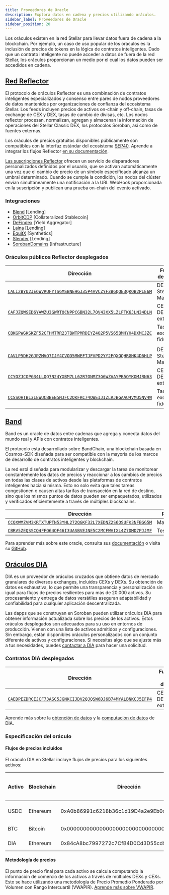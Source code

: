 ```yaml
---
title: Proveedores de Oracle
description: Explora datos en cadena y precios utilizando oráculos.
sidebar_label: Proveedores de Oracle
sidebar_position: 20
---
```


Los oráculos existen en la red Stellar para llevar datos fuera de cadena a la blockchain. Por ejemplo, un caso de uso popular de los oráculos es la inclusión de precios de tokens en la lógica de contratos inteligentes. Dado que un contrato inteligente no puede acceder a datos de fuera de la red Stellar, los oráculos proporcionan un medio por el cual los datos pueden ser accedidos en cadena.

## [Red Reflector](https://reflector.network)

El protocolo de oráculos Reflector es una combinación de contratos inteligentes especializados y consenso entre pares de nodos proveedores de datos mantenidos por organizaciones de confianza del ecosistema Stellar. Los feeds incluyen precios de activos on-chain y off-chain, tasas de exchange de CEX y DEX, tasas de cambio de divisas, etc. Los nodos reflector procesan, normalizan, agregan y almacenan la información de operaciones del Stellar Classic DEX, los protocolos Soroban, así como de fuentes externas.

Los oráculos de precios gratuitos disponibles públicamente son compatibles con la interfaz estándar del ecosistema [SEP40](https://github.com/stellar/stellar-protocol/blob/master/ecosystem/sep-0040.md). Aprende a integrar los flujos Reflector [en su documentación](https://reflector.network/docs).

[Las suscripciones Reflector](https://reflector.network/subscription) ofrecen un servicio de disparadores personalizados definidos por el usuario, que se activan automáticamente una vez que el cambio de precio de un símbolo especificado alcanza un umbral determinado. Cuando se cumple la condición, los nodos del clúster envían simultáneamente una notificación a la URL WebHook proporcionada en la suscripción y publican una prueba on-chain del evento activado.

### Integraciones

- [Blend](https://www.blend.capital) [Lending]
- [OrbitCDP](https://orbitcdp.finance) [Collateralized Stablecoin]
- [DeFindex](https://www.defindex.io) [Yield Aggregator]
- [Laina](https://laina-de.fi) [Lending]
- [EquitX](https://equitx.com) [Synthetics]
- [Slender](https://slender.fi) [Lending]
- [SorobanDomains](https://sorobandomains.org) [Infrastructure]

### Oráculos públicos Reflector desplegados

| Dirección                                                                                                                                                               | Fuente de Datos              | Red     |
| ----------------------------------------------------------------------------------------------------------------------------------------------------------------------- | ---------------------------- | ------- |
| [`CALI2BYU2JE6WVRUFYTS6MSBNEHGJ35P4AVCZYF3B6QOE3QKOB2PLE6M`](https://stellar.expert/explorer/public/contract/CALI2BYU2JE6WVRUFYTS6MSBNEHGJ35P4AVCZYF3B6QOE3QKOB2PLE6M)  | DEX de Stellar Mainnet       | Mainnet |
| [`CAFJZQWSED6YAWZU3GWRTOCNPPCGBN32L7QV43XX5LZLFTK6JLN34DLN`](https://stellar.expert/explorer/public/contract/CAFJZQWSED6YAWZU3GWRTOCNPPCGBN32L7QV43XX5LZLFTK6JLN34DLN)  | CEXs y DEXs externos         | Mainnet |
| [`CBKGPWGKSKZF52CFHMTRR23TBWTPMRDIYZ4O2P5VS65BMHYH4DXMCJZC`](https://stellar.expert/explorer/public/contract/CBKGPWGKSKZF52CFHMTRR23TBWTPMRDIYZ4O2P5VS65BMHYH4DXMCJZC)  | Tasas de exchange fiduciario | Mainnet |
|                                                                                                                                                                         |                              |         |
| [`CAVLP5DH2GJPZMVO7IJY4CVOD5MWEFTJFVPD2YY2FQXOQHRGHK4D6HLP`](https://stellar.expert/explorer/testnet/contract/CAVLP5DH2GJPZMVO7IJY4CVOD5MWEFTJFVPD2YY2FQXOQHRGHK4D6HLP) | DEX de Stellar Mainnet       | Testnet |
| [`CCYOZJCOPG34LLQQ7N24YXBM7LL62R7ONMZ3G6WZAAYPB5OYKOMJRN63`](https://stellar.expert/explorer/testnet/contract/CCYOZJCOPG34LLQQ7N24YXBM7LL62R7ONMZ3G6WZAAYPB5OYKOMJRN63) | CEXs y DEXs externos         | Testnet |
| [`CCSSOHTBL3LEWUCBBEB5NJFC2OKFRC74OWEIJIZLRJBGAAU4VMU5NV4W`](https://stellar.expert/explorer/testnet/contract/CCSSOHTBL3LEWUCBBEB5NJFC2OKFRC74OWEIJIZLRJBGAAU4VMU5NV4W) | Tasas de exchange fiduciario | Testnet |

## [Band](https://www.bandprotocol.com/)

Band es un oracle de datos entre cadenas que agrega y conecta datos del mundo real y APIs con contratos inteligentes.

El protocolo está desarrollado sobre BandChain, una blockchain basada en Cosmos-SDK diseñada para ser compatible con la mayoría de los marcos de desarrollo de contratos inteligentes y blockchain.

La red está diseñada para modularizar y descargar la tarea de monitorear constantemente los datos de precios y reaccionar a los cambios de precios en todas las clases de activos desde las plataformas de contratos inteligentes hacia sí misma. Esto no solo evita que tales tareas congestionen o causen altas tarifas de transacción en la red de destino, sino que los mismos puntos de datos pueden ser empaquetados, utilizados y verificados eficientemente a través de múltiples blockchains.

| Dirección                                                                                                                                                               | Red     |
| ----------------------------------------------------------------------------------------------------------------------------------------------------------------------- | ------- |
| [`CCQXWMZVM3KRTXTUPTN53YHL272QGKF32L7XEDNZ2S6OSUFK3NFBGG5M`](https://stellar.expert/explorer/public/contract/CCQXWMZVM3KRTXTUPTN53YHL272QGKF32L7XEDNZ2S6OSUFK3NFBGG5M)  | Mainnet |
| [`CBRV5ZEQSSCQ4FFO64OF46I3UASBVEJNE5C2MCFWVIXL4Z7DMD7PJJMF`](https://stellar.expert/explorer/testnet/contract/CBRV5ZEQSSCQ4FFO64OF46I3UASBVEJNE5C2MCFWVIXL4Z7DMD7PJJMF) | Testnet |

Para aprender más sobre este oracle, consulta sus [documentación](https://docs.bandchain.org/) o visita su [GitHub](https://github.com/bandprotocol/band-std-reference-contracts-soroban).

## [Oráculos DIA](https://www.diadata.org/)

DIA es un proveedor de oráculos cruzados que obtiene datos de mercado granulares de diversos exchanges, incluidos CEXs y DEXs. Su obtención de datos es exhaustiva, lo que permite una transparencia y personalización sin igual para flujos de precios resilientes para más de 20.000 activos. Su procesamiento y entrega de datos versátiles aseguran adaptabilidad y confiabilidad para cualquier aplicación descentralizada.

Las dapps que se construyan en Soroban pueden utilizar oráculos DIA para obtener información actualizada sobre los precios de los activos. Estos oráculos desplegados son adecuados para su uso en entornos de producción. Vienen con una lista de activos admitidos y configuraciones. Sin embargo, están disponibles oráculos personalizados con un conjunto diferente de activos y configuraciones. Si necesitas algo que se ajuste más a tus necesidades, puedes [contactar a DIA](https://docs.diadata.org/introduction/request-an-oracle) para hacer una solicitud.

### Contratos DIA desplegados

| Dirección                                                                                                                                                               | Fuente de datos      | Red     |
| ----------------------------------------------------------------------------------------------------------------------------------------------------------------------- | -------------------- | ------- |
| [`CAEDPEZDRCEJCF73ASC5JGNKCIJDV2QJQSW6DJ6B74MYALBNKCJ5IFP4`](https://stellar.expert/explorer/testnet/contract/CAEDPEZDRCEJCF73ASC5JGNKCIJDV2QJQSW6DJ6B74MYALBNKCJ5IFP4) | CEXs y DEXs externos | Testnet |

Aprende más sobre la [obtención de datos](https://docs.diadata.org/use-nexus-product/nexus/data-sourcing) y la [computación de datos](https://docs.diadata.org/use-nexus-product/nexus/data-computation) de DIA.

### Especificación del oráculo

#### Flujos de precios incluidos

El oráculo DIA en Stellar incluye flujos de precios para los siguientes activos:

| Activo | Blockchain | Dirección                                  | Visión General de los Mercados                                                                                         |
| ------ | ---------- | ------------------------------------------ | ---------------------------------------------------------------------------------------------------------------------- |
| USDC   | Ethereum   | 0xA0b86991c6218b36c1d19D4a2e9Eb0cE3606eB48 | [Información sobre USDC](https://www.diadata.org/app/price/asset/Ethereum/0xA0b86991c6218b36c1d19D4a2e9Eb0cE3606eB48/) |
| BTC    | Bitcoin    | 0x0000000000000000000000000000000000000000 | [Información sobre BTC](https://www.diadata.org/app/price/asset/Bitcoin/0x0000000000000000000000000000000000000000/)   |
| DIA    | Ethereum   | 0x84cA8bc7997272c7CfB4D0Cd3D55cd942B3c9419 | [Información sobre DIA](https://www.diadata.org/app/price/asset/Ethereum/0x84cA8bc7997272c7CfB4D0Cd3D55cd942B3c9419/)  |

#### Metodología de precios

El punto de precio final para cada activo se calcula computando la información de comercio de los activos a través de múltiples DEXs y CEXs. Esto se hace utilizando una metodología de Precio Promedio Ponderado por Volumen con Rango Intercuartil (VWAPIR). [Aprende más sobre VWAPIR](https://docs.diadata.org/products/token-price-feeds/exchangeprices/vwapir-volume-weighted-average-price-with-interquartile-range-filter).
